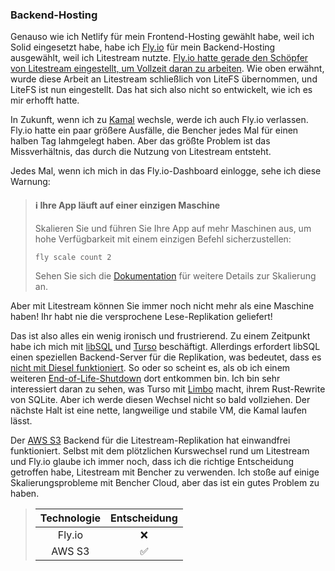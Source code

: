 ### Backend-Hosting

Genauso wie ich Netlify für mein Frontend-Hosting gewählt habe, weil ich Solid eingesetzt habe, habe ich [Fly.io][fly io] für mein Backend-Hosting ausgewählt, weil ich Litestream nutzte. [Fly.io hatte gerade den Schöpfer von Litestream eingestellt, um Vollzeit daran zu arbeiten][fly io sqlite]. Wie oben erwähnt, wurde diese Arbeit an Litestream schließlich von LiteFS übernommen, und LiteFS ist nun eingestellt. Das hat sich also nicht so entwickelt, wie ich es mir erhofft hatte.

In Zukunft, wenn ich zu [Kamal][github kamal] wechsle, werde ich auch Fly.io verlassen. Fly.io hatte ein paar größere Ausfälle, die Bencher jedes Mal für einen halben Tag lahmgelegt haben. Aber das größte Problem ist das Missverhältnis, das durch die Nutzung von Litestream entsteht.

Jedes Mal, wenn ich mich in das Fly.io-Dashboard einlogge, sehe ich diese Warnung:

> <h4>ℹ Ihre App läuft auf einer einzigen Maschine</h4>
>
> Skalieren Sie und führen Sie Ihre App auf mehr Maschinen aus, um hohe Verfügbarkeit mit einem einzigen Befehl sicherzustellen:
> ```
> fly scale count 2
> ```
> Sehen Sie sich die [Dokumentation](https://fly.io/docs/launch/scale-count/) für weitere Details zur Skalierung an.

Aber mit Litestream können Sie immer noch nicht mehr als eine Maschine haben! Ihr habt nie die versprochene Lese-Replikation geliefert!

Das ist also alles ein wenig ironisch und frustrierend. Zu einem Zeitpunkt habe ich mich mit [libSQL][github libsql] und [Turso][turso] beschäftigt. Allerdings erfordert libSQL einen speziellen Backend-Server für die Replikation, was bedeutet, dass es [nicht mit Diesel funktioniert][libsql github issue 1180]. So oder so scheint es, als ob ich einem weiteren [End-of-Life-Shutdown][turso roadmap] dort entkommen bin. Ich bin sehr interessiert daran zu sehen, was Turso mit [Limbo][github limbo] macht, ihrem Rust-Rewrite von SQLite. Aber ich werde diesen Wechsel nicht so bald vollziehen. Der nächste Halt ist eine nette, langweilige und stabile VM, die Kamal laufen lässt.

Der [AWS S3][aws s3] Backend für die Litestream-Replikation hat einwandfrei funktioniert. Selbst mit dem plötzlichen Kurswechsel rund um Litestream und Fly.io glaube ich immer noch, dass ich die richtige Entscheidung getroffen habe, Litestream mit Bencher zu verwenden. Ich stoße auf einige Skalierungsprobleme mit Bencher Cloud, aber das ist ein gutes Problem zu haben.

> | Technologie | Entscheidung |
> | :---------: | :---------: |
> |   Fly.io   |    ❌    |
> |   AWS S3   |    ✅    |

[fly io]: https://fly.io/
[fly io sqlite]: https://fly.io/blog/all-in-on-sqlite-litestream/
[github kamal]: https://github.com/basecamp/kamal
[github libsql]: https://github.com/tursodatabase/libsql
[turso]: https://turso.tech/
[libsql github issue 1180]: https://github.com/tursodatabase/libsql/issues/1180
[turso roadmap]: https://turso.tech/blog/upcoming-changes-to-the-turso-platform-and-roadmap
[github limbo]: https://github.com/tursodatabase/limbo
[aws s3]: https://aws.amazon.com/s3/
